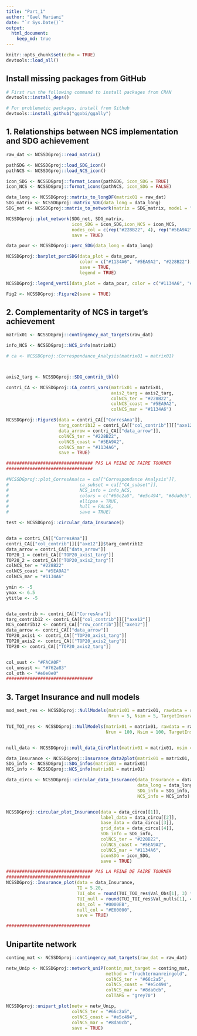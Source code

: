 ```yaml
---
title: "Part_1"
author: "Gael Mariani"
date: "`r Sys.Date()`"
output: 
  html_document:
    keep_md: true
---
```


```r
knitr::opts_chunk$set(echo = TRUE)
devtools::load_all()
```

## Install missing packages from GitHub

```r
# First run the following command to install packages from CRAN
devtools::install_deps()

# For problematic packages, install from Github
devtools::install_github("ggobi/ggally")

```


## 1. Relationships between NCS implementation and SDG achievement

```r
raw_dat <- NCSSDGproj::read_matrix()

pathSDG <- NCSSDGproj::load_SDG_icon()
pathNCS <- NCSSDGproj::load_NCS_icon()

icon_SDG <- NCSSDGproj::format_icons(pathSDG, icon_SDG = TRUE)
icon_NCS <- NCSSDGproj::format_icons(pathNCS, icon_SDG = FALSE)

data_long <- NCSSDGproj::matrix_to_longDF(matrix01 = raw_dat)
SDG_matrix <- NCSSDGproj::matrix_SDG(data_long = data_long)
SDG_net <- NCSSDGproj::matrix_to_network(matrix = SDG_matrix, mode1 = "P" , mode2 = "A")

NCSSDGproj::plot_network(SDG_net, SDG_matrix,
                         icon_SDG = icon_SDG,icon_NCS = icon_NCS,
                         nodes_col = c(rep("#228B22", 4), rep("#5EA9A2", 4), rep("#1134A6", 3)),
                         save = TRUE)

data_pour <- NCSSDGproj::perc_SDG(data_long = data_long)

NCSSDGproj::barplot_percSDG(data_plot = data_pour, 
                            color = c("#1134A6", "#5EA9A2", "#228B22"), #mar, coast, terr
                            save = TRUE, 
                            legend = TRUE)

NCSSDGproj::legend_verti(data_plot = data_pour, color = c("#1134A6", "#5EA9A2", "#228B22"))

Fig2 <- NCSSDGproj::Figure2(save = TRUE)

```


## 2. Complementarity of NCS in target's achievement

```r
matrix01 <- NCSSDGproj::contingency_mat_targets(raw_dat)

info_NCS <- NCSSDGproj::NCS_info(matrix01)

# ca <- NCSSDGproj::Correspondance_Analysis(matrix01 = matrix01)



axis2_targ <- NCSSDGproj::SDG_contrib_tbl() 

contri_CA <- NCSSDGproj::CA_contri_vars(matrix01 = matrix01, 
                                        axis2_targ = axis2_targ,
                                        colNCS_ter = "#228B22", 
                                        colNCS_coast = "#5EA9A2",
                                        colNCS_mar = "#1134A6")

NCSSDGproj::Figure3(data = contri_CA[["CorresAna"]],
                    targ_contrib12 = contri_CA[["col_contrib"]][["axe12"]],
                    data_arrow = contri_CA[["data_arrow"]],
                    colNCS_ter = "#228B22", 
                    colNCS_coast = "#5EA9A2",
                    colNCS_mar = "#1134A6",
                    save = TRUE)

################################# PAS LA PEINE DE FAIRE TOURNER
#################################

#NCSSDGproj::plot_CorresAna(ca = ca[["Correspondance Analysis"]],
#                           ca_subset = ca[["CA_subset"]],
#                           NCS_info = info_NCS,
#                           colors = c("#66c2a5", "#e5c494", "#8da0cb"),
#                           ellipse = TRUE,
#                           hull = FALSE, 
#                           save = TRUE)

test <- NCSSDGproj::circular_data_Insurance()


data = contri_CA[["CorresAna"]]
contri_CA[["col_contrib"]][["axe12"]]$targ_contrib12 
data_arrow = contri_CA[["data_arrow"]]
TOP20_1 = contri_CA[["TOP20_axis1_targ"]]
TOP20_2 = contri_CA[["TOP20_axis2_targ"]]
colNCS_ter = "#228B22"
colNCS_coast = "#5EA9A2"
colNCS_mar = "#1134A6"

ymin <- -5
ymax <- 6.5
ytitle <- -5


data_contrib <- contri_CA[["CorresAna"]]
targ_contrib12 <- contri_CA[["col_contrib"]][["axe12"]]
NCS_contrib12 <- contri_CA[["row_contrib"]][["axe12"]]
data_arrow <- contri_CA[["data_arrow"]]
TOP20_axis1 <- contri_CA[["TOP20_axis1_targ"]]
TOP20_axis2 <- contri_CA[["TOP20_axis2_targ"]]
TOP20 <- contri_CA[["TOP20_axis2_targ"]]


col_sust <- "#FACA0F"
col_unsust <- "#762a83"
col_oth <- "#e0e0e0" 
################################# 

```


## 3. Target Insurance and null models

```r
mod_nest_res <- NCSSDGproj::NullModels(matrix01 = matrix01, rawdata = raw_dat, NMalgo = "quasiswap", NESTmethod ="NODF",
                                       Nrun = 5, Nsim = 5, TargetInsurance = FALSE)

TUI_TOI_res <- NCSSDGproj::NullModels(matrix01 = matrix01, rawdata = raw_dat, NMalgo = "r00", NESTmethod = "NODF",
                                      Nrun = 100, Nsim = 100, TargetInsurance = TRUE)


null_data <- NCSSDGproj::null_data_CircPlot(matrix01 = matrix01, nsim = 10)

data_Insurance <- NCSSDGproj::Insurance_data2plot(matrix01 = matrix01, Ntarget = ncol(matrix01)) 
SDG_info <- NCSSDGproj::SDG_infos(matrix01 = matrix01)
NCS_info <- NCSSDGproj::NCS_info(matrix01 = matrix01)

data_circu <- NCSSDGproj::circular_data_Insurance(data_Insurance = data_Insurance, 
                                                  data_long = data_long, 
                                                  SDG_info = SDG_info, 
                                                  NCS_info = NCS_info)


NCSSDGproj::circular_plot_Insurance(data = data_circu[[1]], 
                                    label_data = data_circu[[2]],
                                    base_data = data_circu[[3]],
                                    grid_data = data_circu[[4]],
                                    SDG_info = SDG_info,
                                    colNCS_ter = "#228B22", 
                                    colNCS_coast = "#5EA9A2",
                                    colNCS_mar = "#1134A6",
                                    iconSDG = icon_SDG,
                                    save = TRUE)

################################# PAS LA PEINE DE FAIRE TOURNER
################################
NCSSDGproj::Insurance_plot(data = data_Insurance, 
                           TI = 5.20, 
                           TUI_obs = round(TUI_TOI_res$Val_Obs[1], 3) * 100, 
                           TUI_null = round(TUI_TOI_res$Val_nulls[1], 4) * 100,
                           obs_col = "#0000EB", 
                           null_col = "#E60000", 
                           save = TRUE) 

################################
```




## Unipartite network

```r
 
conting_mat <- NCSSDGproj::contingency_mat_targets(raw_dat = raw_dat)

netw_Unip <- NCSSDGproj::network_uniP(contin_mat_target = conting_mat, 
                                      method = "fruchtermanreingold", 
                                      colNCS_ter = "#66c2a5", 
                                      colNCS_coast = "#e5c494",
                                      colNCS_mar = "#8da0cb", 
                                      colTARG = "grey70")

NCSSDGproj::unipart_plot(netw = netw_Unip, 
                         colNCS_ter = "#66c2a5", 
                         colNCS_coast = "#e5c494", 
                         colNCS_mar = "#8da0cb", 
                         save = TRUE)


```


